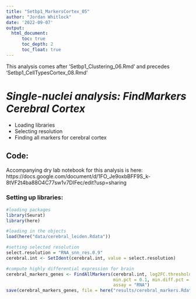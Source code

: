 ```yaml
---
title: "Setbp1_MarkersCortex_05"
author: "Jordan Whitlock"
date: '2022-09-07'
output:     
  html_document:
      toc: true
      toc_depth: 2
      toc_float: true
---
```

This analysis comes after 'Setbp1_Clustering_06.Rmd' and precedes 'Setbp1_CellTypesCortex_08.Rmd'

# *Single-nuclei analysis: FindMarkers Cerebral Cortex*
* Loading libraries
* Selecting resolution
* Finding all markers for cerebral cortex

## Code: 

Accompanying dry lab notebook for this analysis is here: https://docs.google.com/document/d/1FO_Je9oxbBFF9S_k-8tVF2t4ba88O4C77sw1v7DIFec/edit?usp=sharing

### Setting up libraries:

```r
#loading packages
library(Seurat)
library(here)

#loading in the objects
load(here("data/cerebral_leiden.Rdata"))
```

```r
#setting selected resolution
select.resolution = "RNA_snn_res.0.9"
cerebral.int <- SetIdent(cerebral.int, value = select.resolution)
```

```r
#compute highly differential expression for brain
cerebral_markers_genes <- FindAllMarkers(cerebral.int, log2FC.threshold = 0.2, test.use = "wilcox",
                                         min.pct = 0.1, min.diff.pct = 0.2, only.pos = TRUE, max.cells.per.ident = 50, 
                                         assay = "RNA")
save(cerebral_markers_genes, file = here("results/cerebral_markers.Rdata"))
```

